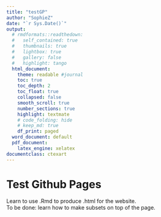 ---
title: "testGP"
author: "SophieZ"
date: "`r Sys.Date()`"
output:
  # rmdformats::readthedown:
  #   self_contained: true
  #   thumbnails: true
  #   lightbox: true
  #   gallery: false
  #   highlight: tango
  html_document:
    theme: readable #journal
    toc: true
    toc_depth: 2
    toc_float: true
    collapsed: false
    smooth_scroll: true
    number_sections: true
    highlight: textmate
    # code_folding: hide
    # keep_md: true
    df_print: paged
  word_document: default
  pdf_document:
    latex_engine: xelatex
documentclass: ctexart
---
# Test Github Pages
Learn to use .Rmd to produce .html for the website.  
To be done: learn how to make subsets on top of the page.
